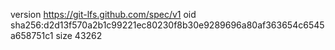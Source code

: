 version https://git-lfs.github.com/spec/v1
oid sha256:d2d13f570a2b1c99221ec80230f8b30e9289696a80af363654c6545a658751c1
size 43262
